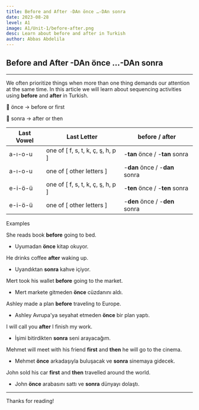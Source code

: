 ```yaml
---
title: Before and After -DAn önce …-DAn sonra  
date: 2023-08-28
level: A1
image: A1/Unit-1/before-after.png 
desc: Learn about before and after in Turkish
author: Abbas Abdelila 
---
```



## Before and After -DAn önce …-DAn sonra
---

We often prioritize things when more than one thing demands our attention at the same time. In this article we will learn about sequencing activities using **before** and **after** in Turkish.

🔖 önce → before or first

🔖 sonra → after or then

| Last Vowel  | Last Letter | before / after |
| --- | --- | --- |
| <span className="text-blue-500">a-ı-o-u</span> | one of [ <span className="text-cyan-500">f, s, t, k, ç, ş, h, p</span> ] | -**tan** <span className="text-red-500 font-medium">önce</span> / -**tan** <span className="text-red-500 font-medium">sonra</span> |
| <span className="text-blue-500">a-ı-o-u</span> | one of [ <span className="text-cyan-500">other letters</span> ] | -**dan** <span className="text-red-500 font-medium">önce</span> / -**dan** <span className="text-red-500 font-medium">sonra</span> |
| <span className="text-blue-500">e-i-ö-ü</span> | one of [ <span className="text-cyan-500">f, s, t, k, ç, ş, h, p</span> ] | -**ten** <span className="text-red-500 font-medium">önce</span> / -**ten** <span className="text-red-500 font-medium">sonra</span> |
| <span className="text-blue-500">e-i-ö-ü</span> | one of [ <span className="text-cyan-500">other letters</span> ] | -**den** <span className="text-red-500 font-medium">önce</span> / -**den** <span className="text-red-500 font-medium">sonra</span> |

Examples 

She reads book **before** going to bed.

- Uyumadan **önce** kitap okuyor.

He drinks coffee **after** waking up.

- Uyandıktan **sonra** kahve içiyor.

Mert took his wallet **before** going to the market.

- Mert markete gitmeden **önce** cüzdanını aldı.

Ashley made a plan **before** traveling to Europe.

- Ashley Avrupa'ya seyahat etmeden **önce** bir plan yaptı.

I will call you **after** I finish my work.

- İşimi bitirdikten **sonra** seni arayacağım.

Mehmet will meet with his friend **first** and **then** he will go to the cinema.

- Mehmet **önce** arkadaşıyla buluşacak ve **sonra** sinemaya gidecek.

John sold his car **first** and **then** travelled around the world.

- John **önce** arabasını sattı ve **sonra** dünyayı dolaştı.

---
Thanks for reading!